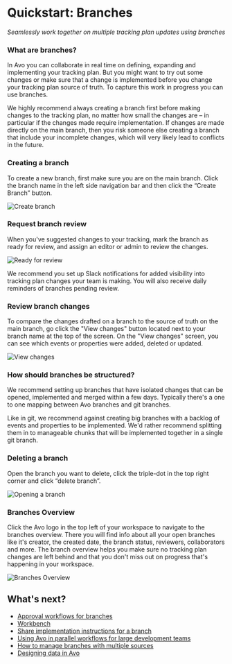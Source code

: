 # Quickstart: Branches

_Seamlessly work together on multiple tracking plan updates using branches_

### What are branches?

In Avo you can collaborate in real time on defining, expanding and implementing your tracking plan. But you might want to try out some changes or make sure that a change is implemented before you change your tracking plan source of truth. To capture this work in progress you can use branches.

We highly recommend always creating a branch first before making changes to the tracking plan, no matter how small the changes are – in particular if the changes made require implementation. If changes are made directly on the main branch, then you risk someone else creating a branch that include your incomplete changes, which will very likely lead to conflicts in the future.

### Creating a branch

To create a new branch, first make sure you are on the main branch. Click the branch name in the left side navigation bar and then click the “Create Branch” button.

![Create branch](/images/data-design/quickstart/create-branch.png)

### Request branch review

When you've suggested changes to your tracking, mark the branch as ready for review, and assign an editor or admin to review the changes.

![Ready for review](/images/workflow/2.review/ready-for-review.png)

We recommend you set up Slack notifications for added visibility into tracking plan changes your team is making. You will also receive daily reminders of branches pending review.

### Review branch changes

To compare the changes drafted on a branch to the source of truth on the main branch, go click the "View changes" button located next to your branch name at the top of the screen. On the "View changes" screen, you can see which events or properties were added, deleted or updated.

![View changes](/images/data-design/quickstart/navigate-view-changes.png)

### How should branches be structured?

We recommend setting up branches that have isolated changes that can be opened, implemented and merged within a few days. Typically there's a one to one mapping between Avo branches and git branches.

Like in git, we recommend against creating big branches with a backlog of events and properties to be implemented. We'd rather recommend splitting them in to manageable chunks that will be implemented together in a single git branch.

### Deleting a branch

Open the branch you want to delete, click the triple-dot in the top right corner and click “delete branch”.

![Opening a branch](/images/delete-branch.png)

### Branches Overview

Click the Avo logo in the top left of your workspace to navigate to the branches overview. There you will find info about all your open branches like it's creator, the created date, the branch status, reviewers, collaborators and more. The branch overview helps you make sure no tracking plan changes are left behind and that you don't miss out on progress that's happening in your workspace.

![Branches Overview](/images/branches-overview.png)

## What's next?

- [Approval workflows for branches](/data-design/branches/approval-workflows)
- [Workbench](/data-design/avo-tracking-plan/workbench)
- [Share implementation instructions for a branch](/data-design/branches/code-changes)
- [Using Avo in parallel workflows for large development teams](/implementation/avo-and-git)
- [How to manage branches with multiple sources](/data-design/multiple-sources-on-avo-branches)
- [Designing data in Avo](/data-design/start-data-design)
